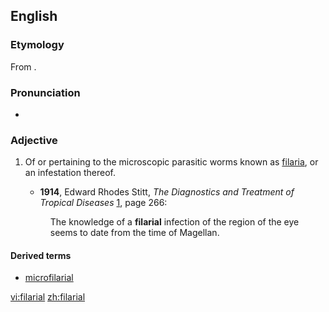 ==English==
===Etymology===

From {{suffix|filaria|al}}.

===Pronunciation===

*{{IPA|fəˈlɛəriəl}}
*:{{rhymes|ɛəriəl}}

===Adjective===
{{en-adj|-}}

#{{medicine}} Of or pertaining to the microscopic parasitic worms known as [[filaria]], or an infestation thereof.
#*'''1914''', Edward Rhodes Stitt, ''The Diagnostics and Treatment of Tropical Diseases'' [http://books.google.com/books?id=kWWFP6D4gT8C], page 266:
#:The knowledge of a '''filarial''' infection of the region of the eye seems to date from the time of Magellan.

====Derived terms====
*[[microfilarial]]

[[vi:filarial]]
[[zh:filarial]]